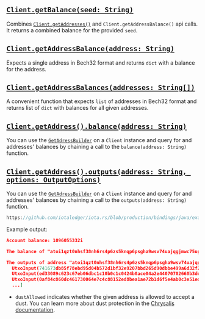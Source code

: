 ## [`Client.getBalance(seed: String)`](./../api_reference.md#getbalanceseed-getbalancebuilderapi)

Combines [`Client.getAddresses()`](./../api_reference.md#getaddressesseed-getaddressesbuilder) and
`Client.getAddressBalance()` api calls. It returns a combined balance for the provided `seed`.

## [`Client.getAddressBalance(address: String)`](./../api_reference.md#getaddressbalanceaddress-balanceaddressresponse)

Expects a single address in Bech32 format and returns `dict` with a balance for the address.

## [`Client.getAddressBalances(addresses: String[])`](./../api_reference.md#getaddressesbalancesaddresses-balanceaddressresponse)

A convenient function that expects `list` of addresses in Bech32 format and returns list of `dict` with balances for all
given addresses.

## [`Client.getAddress().balance(address: String)`](./../api_reference.md#balanceaddress-balanceaddressresponse)

You can use the [`GetAdressBuilder`](./../api_reference.md#getaddressesbuilder) on a `Client` instance and
query for and addresses' balances by chaining a call to the `balance(address: String)` function.

## [`Client.getAddress().outputs(address: String, options: OutputOptions)`](./../api_reference.md#outputsaddress-options-balanceaddressresponse)

You can use the [`GetAdressBuilder`](./../api_reference.md#getaddressesbuilde) on a `Client` instance and
query for and addresses' balances by chaining a call to the `outputs(address: String)` function.

```java reference
https://github.com/iotaledger/iota.rs/blob/production/bindings/java/examples/java-app/src/main/java/org/iota/client/example/ExampleApp.java#L84-L103
```

Example output:

```json
Account balance: 1096055332i

The balance of "atoi1qzt0nhsf38nh6rs4p6zs5knqp6psgha9wsv74uajqgjmwc75ugupx3y7x0r" is 451055332i

The outputs of address "atoi1qzt0nhsf38nh6rs4p6zs5knqp6psgha9wsv74uajqgjmwc75ugupx3y7x0r" are: [
  UtxoInput(741673db85f78ebd95d04b572d1bf32e9207bbd265d90dbbe499a6d32f2b25470000),
  UtxoInput(ed33089c623c67eb06dbc1c10b0c1c0424b0ace04a2e44070702668b3de440c80000),
  UtxoInput(0af84c860dc461730064e7c4c88152ed8bea1ae72b1d6f5e4ab0c3e51ed185b70100),
  ...]
```

- `dustAllowed` indicates whether the given address is allowed to accept a dust. You can learn more about dust
  protection in the
  [Chrysalis documentation](https://wiki.iota.org/chrysalis-docs/faq#what-is-dust-protection-and-how-does-it-work).

